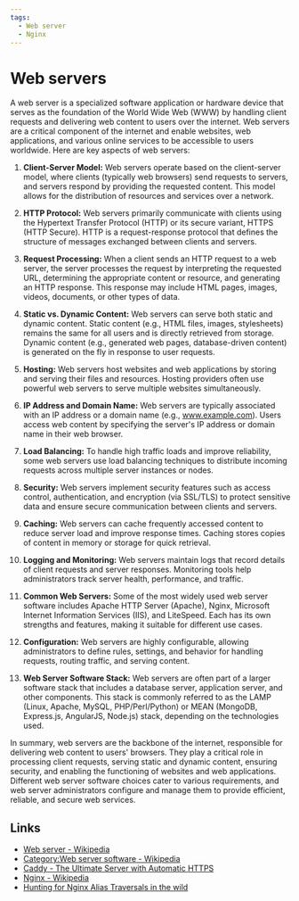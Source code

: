 ```yaml
---
tags:
  - Web server
  - Nginx
---
```


# Web servers

A web server is a specialized software application or hardware device that serves as the foundation of the World Wide Web (WWW) by handling client requests and delivering web content to users over the internet. Web servers are a critical component of the internet and enable websites, web applications, and various online services to be accessible to users worldwide. Here are key aspects of web servers:

1. **Client-Server Model:** Web servers operate based on the client-server model, where clients (typically web browsers) send requests to servers, and servers respond by providing the requested content. This model allows for the distribution of resources and services over a network.

2. **HTTP Protocol:** Web servers primarily communicate with clients using the Hypertext Transfer Protocol (HTTP) or its secure variant, HTTPS (HTTP Secure). HTTP is a request-response protocol that defines the structure of messages exchanged between clients and servers.

3. **Request Processing:** When a client sends an HTTP request to a web server, the server processes the request by interpreting the requested URL, determining the appropriate content or resource, and generating an HTTP response. This response may include HTML pages, images, videos, documents, or other types of data.

4. **Static vs. Dynamic Content:** Web servers can serve both static and dynamic content. Static content (e.g., HTML files, images, stylesheets) remains the same for all users and is directly retrieved from storage. Dynamic content (e.g., generated web pages, database-driven content) is generated on the fly in response to user requests.

5. **Hosting:** Web servers host websites and web applications by storing and serving their files and resources. Hosting providers often use powerful web servers to serve multiple websites simultaneously.

6. **IP Address and Domain Name:** Web servers are typically associated with an IP address or a domain name (e.g., www.example.com). Users access web content by specifying the server's IP address or domain name in their web browser.

7. **Load Balancing:** To handle high traffic loads and improve reliability, some web servers use load balancing techniques to distribute incoming requests across multiple server instances or nodes.

8. **Security:** Web servers implement security features such as access control, authentication, and encryption (via SSL/TLS) to protect sensitive data and ensure secure communication between clients and servers.

9. **Caching:** Web servers can cache frequently accessed content to reduce server load and improve response times. Caching stores copies of content in memory or storage for quick retrieval.

10. **Logging and Monitoring:** Web servers maintain logs that record details of client requests and server responses. Monitoring tools help administrators track server health, performance, and traffic.

11. **Common Web Servers:** Some of the most widely used web server software includes Apache HTTP Server (Apache), Nginx, Microsoft Internet Information Services (IIS), and LiteSpeed. Each has its own strengths and features, making it suitable for different use cases.

12. **Configuration:** Web servers are highly configurable, allowing administrators to define rules, settings, and behavior for handling requests, routing traffic, and serving content.

13. **Web Server Software Stack:** Web servers are often part of a larger software stack that includes a database server, application server, and other components. This stack is commonly referred to as the LAMP (Linux, Apache, MySQL, PHP/Perl/Python) or MEAN (MongoDB, Express.js, AngularJS, Node.js) stack, depending on the technologies used.

In summary, web servers are the backbone of the internet, responsible for delivering web content to users' browsers. They play a critical role in processing client requests, serving static and dynamic content, ensuring security, and enabling the functioning of websites and web applications. Different web server software choices cater to various requirements, and web server administrators configure and manage them to provide efficient, reliable, and secure web services.

## Links

- [Web server - Wikipedia](https://en.wikipedia.org/wiki/Web_server)
- [Category:Web server software - Wikipedia](https://en.wikipedia.org/wiki/Category:Web_server_software)
- [Caddy - The Ultimate Server with Automatic HTTPS](https://caddyserver.com/)
- [Nginx - Wikipedia](https://en.wikipedia.org/wiki/Nginx)
- [Hunting for Nginx Alias Traversals in the wild](https://labs.hakaioffsec.com/nginx-alias-traversal/)

